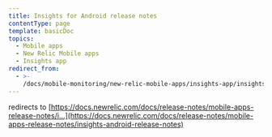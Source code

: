 ```yaml
---
title: Insights for Android release notes
contentType: page
template: basicDoc
topics:
  - Mobile apps
  - New Relic Mobile apps
  - Insights app
redirect_from:
  - >-
    /docs/mobile-monitoring/new-relic-mobile-apps/insights-app/insights-android-release-notes/
---
```


redirects to [https://docs.newrelic.com/docs/release-notes/mobile-apps-release-notes/i...](https://docs.newrelic.com/docs/release-notes/mobile-apps-release-notes/insights-android-release-notes)
